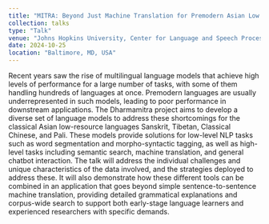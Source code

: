 ```yaml
---
title: "MITRA: Beyond Just Machine Translation for Premodern Asian Low Resource Languages"
collection: talks
type: "Talk"
venue: "Johns Hopkins University, Center for Language and Speech Processing"
date: 2024-10-25
location: "Baltimore, MD, USA"
---
```


Recent years saw the rise of multilingual language models that achieve high levels of performance for a large number of tasks, with some of them handling hundreds of languages at once. Premodern languages are usually underrepresented in such models, leading to poor performance in downstream applications. The Dharmamitra project aims to develop a diverse set of language models to address these shortcomings for the classical Asian low-resource languages Sanskrit, Tibetan, Classical Chinese, and Pali. These models provide solutions for low-level NLP tasks such as word segmentation and morpho-syntactic tagging, as well as high-level tasks including semantic search, machine translation, and general chatbot interaction. The talk will address the individual challenges and unique characteristics of the data involved, and the strategies deployed to address these. It will also demonstrate how these different tools can be combined in an application that goes beyond simple sentence-to-sentence machine translation, providing detailed grammatical explanations and corpus-wide search to support both early-stage language learners and experienced researchers with specific demands.
